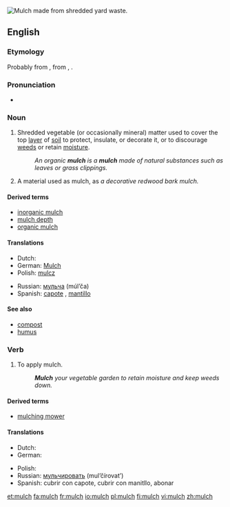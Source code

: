 {{see|Mulch}}
[[Image:Mulch shredded yard waste.JPG|thumb|right|Mulch made from shredded yard waste.]]
{{wikipedia}}
==English==

===Etymology===
Probably from {{ME.}} {{term|melsche|lang=enm}}, {{term|molsh||soft|lang=enm}} from {{OE.}} {{term|melsc|lang=ang}}, {{term|milisc||mellow, mild|lang=ang}}.

===Pronunciation===
* {{IPA|/mʌltʃ/}}

===Noun===
{{en-noun|es|-}}

# {{uncountable|agriculture}} Shredded vegetable (or occasionally mineral) matter used to cover the top [[layer]] of [[soil]] to protect, insulate, or decorate it, or to discourage [[weed]]s or retain [[moisture]].
#:''An organic '''mulch''' is a '''mulch''' made of natural substances such as leaves or grass clippings.''
# {{countable|agriculture}} A material used as mulch, as ''a decorative redwood bark mulch.''

====Derived terms====
* [[inorganic mulch]]
* [[mulch depth]]
* [[organic mulch]]

====Translations====
{{checktrans-top}}
*Dutch: {{t-|nl|mulch}}
*German: [[Mulch]] {{m}}
*Polish: [[mulcz]] {{m}}
{{checktrans-mid}}
*Russian: [[мульча]] (múl’ča) {{f}}
*Spanish: [[capote]] {{m}}, [[mantillo]] {{m}}
{{checktrans-bottom}}

====See also====
*[[compost]]
*[[humus]]

===Verb===
{{en-verb|mulch|es}}

# {{agriculture}} To apply mulch.
#:'''''Mulch''' your vegetable garden to retain moisture and keep weeds down.''

====Derived terms====
* [[mulching mower]]

====Translations====
{{trans-top|to apply mulch}}
* Dutch: {{t-|nl|mulchen}}
* German: {{t-|de|mulchen}}
{{trans-mid}}
* Polish: {{t+|pl|mulczować}}
* Russian: [[мульчировать]] (mul’čírovat’)
* Spanish: cubrir con capote, cubrir con manitllo, abonar
{{trans-bottom}}

[[et:mulch]]
[[fa:mulch]]
[[fr:mulch]]
[[io:mulch]]
[[pl:mulch]]
[[fi:mulch]]
[[vi:mulch]]
[[zh:mulch]]